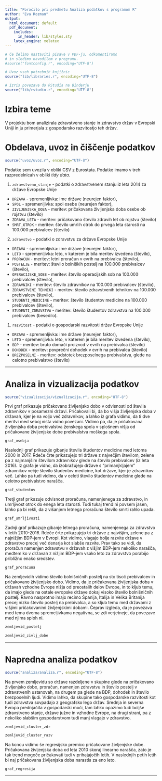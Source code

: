 ```yaml
---
title: "Poročilo pri predmetu Analiza podatkov s programom R"
author: "Eva Rozman"
output:
  html_document: default
  pdf_document:
    includes:
      in_header: lib/styles.sty
    latex_engine: xelatex
---
```


```r
# Če želimo nastaviti pisave v PDF-ju, odkomentiramo
# in sledimo navodilom v programu.
#source("fontconfig.r", encoding="UTF-8")

# Uvoz vseh potrebnih knjižnic
source("lib/libraries.r", encoding="UTF-8")
```

```r
# Izris povezave do RStudia na Binderju
source("lib/rstudio.r", encoding="UTF-8")
```

# Izbira teme

V projektu bom analizirala zdravstveno stanje in zdravstvo držav v Evropski Uniji in ju primerjala z gospodarsko razvitostjo teh držav.

# Obdelava, uvoz in čiščenje podatkov

```r
source("uvoz/uvoz.r", encoding="UTF-8")
```

Podatke sem uvozila v obliki CSV z Eurostata. Podatke imamo v treh razpredelnicah v obliki *tidy data*.

1. `zdravstveno_stanje` - podatki o zdravstvenem stanju iz leta 2014 za države Evropske Unije
  - `DRZAVA` - spremenljivka: ime države (neurejen faktor),
  - `SPOL` - spremenljivka: spol osebe (neurejen faktor),
  - `ZIVLJENJSKA_DOBA` - meritev: pričakovana življenjska doba osebe ob rojstvu (število)
  - `ZDRAVA_LETA` - meritev: pričakovano število zdravih let ob rojstvu (število)
  - `SMRT_OTROK` - meritev: število umrlih otrok do prvega leta starosti na 100.000 prebivalcev (število)

2. `zdravstvo` - podatki o zdravstvu za države Evropske Unije
  - `DRZAVA` - spremenljivka: ime države (neurejen faktor),
  - `LETO` - spremenljivka: leto, v katerem je bila meritev izvedena (število),
  - `PRORACUN` - meritev: letni proračun v evrih na prebivalca (število),
  - `POSTELJE` - meritev: število bolniških postelj na 100.000 prebivalcev (število),
  - `OPERACIJSKE_SOBE` - meritev: število operacijskih sob na 100.000 prebivalcev (število),
  - `ZDRAVNIKI` - meritev: število zdravnikov na 100.000 prebivalcev (število),
  - `ZDRAVSTVENI_TEHNIKI` - meritev: število zdravstvenih tehnikov na 100.000 prebivalcev (število),
  - `STUDENTI_MEDICINE` - meritev: število študentov medicine na 100.000 prebivalcev (število),
  - `STUDENTI_ZDRAVSTVA` - meritev: število študentov zdravstva na 100.000 prebivalcev (besedilo).
  
1. `razvitost` - podatki o gospodarski razvitosti držav Evropske Unije
  - `DRZAVA` - spremenljivka: ime države (neurejen faktor),
  - `LETO` - spremenljivka: leto, v katerem je bila meritev izvedena (število),
  - `BDP` - meritev: bruto domači proizvod v evrih na prebivalca (število)
  - `DOHODEK` - meritev: povprečni dohodek v evrih na prebivalca (število)
  - `BREZPOSELNI` - meritev: odstotek brezposelnega prebivalstva, glede na celotno prebivalstvo (število)


***

# Analiza in vizualizacija podatkov

```r
source("vizualizacija/vizualizacija.r", encoding="UTF-8")
```

Prvi graf prikazuje pričakovano življenjsko dobo v odvisnosti od števila zdravnikov v posamezni državi. Pričakovali bi, da bo višja življenjska doba v državah, kjer je na voljo več zdravnikov, a lahko iz grafa vidimo, da ti dve meritvi med seboj nista vidno povezani. Vidimo pa, da je pričakovana življenjska doba prebivalstva ženskega spola v splošnem višja od pričakovane življenjske dobe prebivalstva moškega spola.

```r
graf_osebja
```

Naslednji graf prikazuje gibanje števila študentov medicine med letoma 2000 in 2017. Rdeče črte prikazujejo tri države z največjim številom, zelene pa z najmanjšim številom zdravnikov glede na število prebivalcev (iz leta 2016). Iz grafa je vidno, da izobražujejo države s "primanjkljajem" zdravnikov večje število študentov medicine, kot države, kjer je zdravnikov več. Lahko pa tudi vidimo, da v celoti število študentov medicine glede na celotno prebivalstvo narašča.

```r
graf_studentov
```

Tretji graf prikazuje odvisnost proračuna, namenjenega za zdravstvo, in umrljivost otrok do enega leta starosti. Tudi tukaj trend ni povsem jasen, lahko pa bi rekli, da z višanjem letnega proračuna število smrti rahlo upada. 

```r
graf_umrljivosti
```

Zadnji graf prikazuje gibanje letnega proračuna, namenjenega za zdravstvo v letih 2010-2016. Rdeče črte prikazujejo tri države z najvišjim, zelene pa z najnižjim BDP-jem v Evropi. Kot vidimo, vlagajo bolje razvite države v zdravstvo precej več denarja kot slabše razvite. Prav tako se vidi, da proračun namenjen zdravstvu v državah z višjim BDP-jem nekoliko narašča, medtem ko v državah z nižjim BDP-jem vsako leto za zdravstvo porabijo približno enako sredstev.

```r
graf_proracuna
```

Na zemljevidih vidimo število bolnišničnih postelj na sto tisoč prebivalcev in pričakovano življenjsko dobo. Vidimo, da je pričakovana življenjska doba v državah vzhodne Evrope nižja od preostalih delov Evrope, in to kljub temu, da imajo glede na ostale evropske države dokaj visoko število bolnišničnih postelj. Ravno nasprotno imajo recimo Španija, Italija in Velika Britanija precej nizko število postelj na prebivalca, a so kljub temu med državami z višjimi pričakovanimi življenjskimi dobami. Čeprav izgleda, da je povezava med tema dvema spremeljivkama negativna, se zdi verjetneje, da povezave med njima sploh ni.

```r
zemljevid_postelj
```
```r
zemljevid_zivlj_dobe
```

***

# Napredna analiza podatkov

```r
source("analiza/analiza.r", encoding="UTF-8")
```

Na prvem zemljevidu so države razdeljene v skupine glede na pričakovano življenjsko dobo, proračun, namenjen zdravstvu in število postelj v zdravstvenih ustanovah, na drugem pa glede na BDP, dohodek in število brezposelnih ljudi. Vidimo lahko, da skupine tako gospodarske razvitosti kot tudi zdravstva sovpadajo z geografsko lego držav. Srednja in severna Evropa prednjačita v gospodarski moči, tam lahko opazimo tudi boljše zdravstveno stanje, države južne in vzhodne Evrope, na drugi strani, pa z nekoliko slabšim gospodarstvom tudi manj vlagajo v zdravstvo.


```r
zemljevid_cluster_zdr
```
```r
zemljevid_cluster_razv
```

Na koncu vidimo še regresijsko premico pričakovane življenjske dobe. Pričakovana življenjska doba od leta 2010 skoraj linearno narašča, zato je tak trend mogoče pričakovati tudi v prihajajočih letih. V naslednjih petih letih bi naj pričakovana življenjska doba narastla za eno leto.

```r
graf_regresija
```

***

